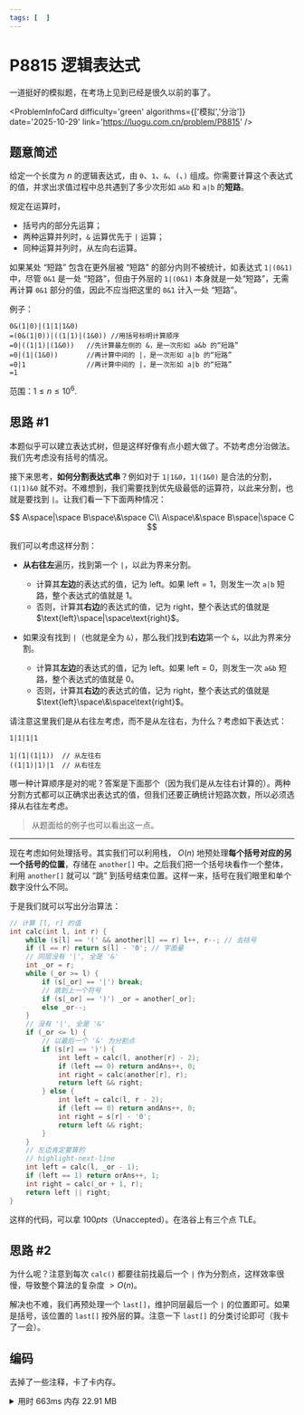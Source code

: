 ```yaml
---
tags: [  ]
---
```



# P8815 逻辑表达式

一道挺好的模拟题，在考场上见到已经是很久以前的事了。


<ProblemInfoCard
  difficulty='green'
  algorithms={['模拟','分治']}
  date='2025-10-29'
  link='https://luogu.com.cn/problem/P8815'
/>

## 题意简述

给定一个长度为 $n$ 的逻辑表达式，由 `0`、`1`、`&`、`(`、`)` 组成。你需要计算这个表达式的值，并求出求值过程中总共遇到了多少次形如 `a&b` 和 `a|b` 的**短路**。

规定在运算时，
- 括号内的部分先运算；
- 两种运算并列时，`&` 运算优先于 `|` 运算；
- 同种运算并列时，从左向右运算。

如果某处 “短路” 包含在更外层被 “短路” 的部分内则不被统计，如表达式 `1|(0&1)` 中，尽管 `0&1` 是一处 “短路”，但由于外层的 `1|(0&1)` 本身就是一处“短路”，无需再计算 `0&1` 部分的值，因此不应当把这里的 `0&1` 计入一处 “短路”。

例子：
```
0&(1|0)|(1|1|1&0)
=(0&(1|0))|((1|1)|(1&0)) //用括号标明计算顺序
=0|((1|1)|(1&0))   //先计算最左侧的 &，是一次形如 a&b 的“短路”
=0|(1|(1&0))       //再计算中间的 |，是一次形如 a|b 的“短路”
=0|1               //再计算中间的 |，是一次形如 a|b 的“短路”
=1
```

范围：$1\le n\le10^6.$

## 思路 #1

本题似乎可以建立表达式树，但是这样好像有点小题大做了。不妨考虑分治做法。我们先考虑没有括号的情况。

接下来思考，**如何分割表达式串**？例如对于 `1|1&0`，`1|(1&0)` 是合法的分割，`(1|1)&0` 就不对。不难想到，我们需要找到优先级最低的运算符，以此来分割，也就是要找到 `|`。让我们看一下下面两种情况：

$$
A\space|\space B\space\&\space C\\
A\space\&\space B\space|\space C
$$

我们可以考虑这样分割：

- **从右往左**遍历，找到第一个 `|`，以此为界来分割。
  - 计算其**左边**的表达式的值，记为 $\text{left}$。如果 $\text{left}=1$，则发生一次 `a|b` 短路，整个表达式的值就是 $1$。
  - 否则，计算其**右边**的表达式的值，记为 $\text{right}$，整个表达式的值就是 $\text{left}\space|\space\text{right}$。

- 如果没有找到 `|`（也就是全为 `&`），那么我们找到**右边**第一个 `&`，以此为界来分割。
  - 计算其**左边**的表达式的值，记为 $\text{left}$。如果 $\text{left}=0$，则发生一次 `a&b` 短路，整个表达式的值就是 $0$。
  - 否则，计算其**右边**的表达式的值，记为 $\text{right}$，整个表达式的值就是 $\text{left}\space\&\space\text{right}$。

请注意这里我们是从右往左考虑，而不是从左往右，为什么？考虑如下表达式：

```
1|1|1|1

1|(1|(1|1))  // 从左往右
((1|1)|1)|1  // 从右往左
```

哪一种计算顺序是对的呢？答案是下面那个（因为我们是从左往右计算的）。两种分割方式都可以正确求出表达式的值，但我们还要正确统计短路次数，所以必须选择从右往左考虑。

> 从题面给的例子也可以看出这一点。

---

现在考虑如何处理括号。其实我们可以利用栈， $O(n)$ 地预处理**每个括号对应的另一个括号的位置**，存储在 `another[]` 中。之后我们把一个括号块看作一个整体，利用 `another[]` 就可以 “跳” 到括号结束位置。这样一来，括号在我们眼里和单个数字没什么不同。

于是我们就可以写出分治算法：

```cpp
// 计算 [l, r] 的值
int calc(int l, int r) {
    while (s[l] == '(' && another[l] == r) l++, r--; // 去括号
    if (l == r) return s[l] - '0'; // 字面量
    // 同层没有 '|', 全是 '&'
    int _or = r;
    while (_or >= l) {
        if (s[_or] == '|') break;
        // 跳到上一个符号
        if (s[_or] == ')') _or = another[_or];
        else _or--;
    }
    // 没有 '|', 全是 '&'
    if (_or <= l) {
        // 以最后一个 '&' 为分割点
        if (s[r] == ')') {
            int left = calc(l, another[r] - 2);
            if (left == 0) return andAns++, 0;
            int right = calc(another[r], r);
            return left && right;
        } else {
            int left = calc(l, r - 2);
            if (left == 0) return andAns++, 0;
            int right = s[r] - '0';
            return left && right;
        }
    }
    // 左边肯定要算的
    // highlight-next-line
    int left = calc(l, _or - 1);
    if (left == 1) return orAns++, 1;
    int right = calc(_or + 1, r);
    return left || right;
}
```

这样的代码，可以拿 $100pts$（Unaccepted）。在洛谷上有三个点 TLE。

## 思路 #2

为什么呢？注意到每次 `calc()` 都要往前找最后一个 `|` 作为分割点，这样效率很慢，导致整个算法的复杂度 $\gt O(n)$。

解决也不难，我们再预处理一个 `last[]`，维护同层最后一个 `|` 的位置即可。如果是括号，该位置的 `last[]` 按外层的算。注意一下 `last[]` 的分类讨论即可（我卡了一会）。

## 编码

去掉了一些注释，卡了卡内存。

<details>
<summary>用时 663ms 内存 22.91 MB</summary>
```cpp showLineNumbers
/*
* P8815 [CSP-J 2022] 逻辑表达式
*/
#include <bits/stdc++.h>
using namespace std;
const int MAXN = 1e6;
char s[MAXN + 1];
int another[MAXN]; // another[i] 表示 s[i] 对应的另一个括号的位置
int last[MAXN]; // last[i] 表示 s[i] 最后一个同层的 | 的位置
int stk[MAXN], tmp[MAXN], cnt; // 预处理的辅助变量

int andAns, orAns;
// 计算 [l, r] 的值
bool calc(int l, int r) {
    while (s[l] == '(' && another[l] == r) l++, r--;
    if (l == r) return s[l] - '0';
    // 同层没有 '|', 全是 '&'
    if (last[r] <= l) {
        // 以最后一个 '&' 为分割点
        if (s[r] == ')') {
            if (!calc(l, another[r] - 2)) return andAns++, false;
            return calc(another[r], r);
        } else {
            if (!calc(l, r - 2)) return andAns++, false;
            return s[r] - '0';
        }
    }
    // 有 '|'
    if (calc(l, last[r] - 1)) return orAns++, true;
    return calc(last[r] + 1, r);
}

int main() {
    scanf("%s", s);
    int n = strlen(s);
    for (int i = 0; i < n; i++) {
        // 预处理
        if (s[i] == '(') {
            stk[cnt] = i;
            last[i] = tmp[cnt];
            cnt++;
            tmp[cnt] = 0;
        } else if (s[i] == ')') {
            another[i] = stk[cnt - 1];
            another[stk[cnt - 1]] = i;
            cnt--;
            last[i] = tmp[cnt];
        } else if (s[i] == '|') {
            last[i] = tmp[cnt];
            tmp[cnt] = i;
        } else {
            last[i] = tmp[cnt];
        }
    }
    int ans = calc(0, n - 1);
    printf("%d\n%d %d", ans, andAns, orAns);
    return 0;
}
```
</details>